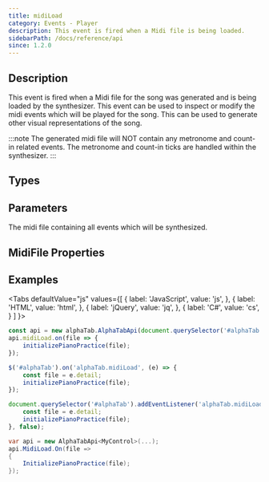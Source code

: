 ```yaml
---
title: midiLoad
category: Events - Player
description: This event is fired when a Midi file is being loaded.
sidebarPath: /docs/reference/api
since: 1.2.0
---
```


<SinceBadge since="1.2.0" />


## Description
This event is fired when a Midi file for the song was generated and is being loaded
by the synthesizer. This event can be used to inspect or modify the midi events 
which will be played for the song. This can be used to generate other visual representations
of the song.

:::note
The generated midi file will NOT contain any metronome and count-in related events. The metronome and
count-in ticks are handled within the synthesizer. 
:::

<EventDescription metadata={metadata} />

## Types

<TypeTable>
    <TypeRow type="js" name="function(midiFile)" />    
    <TypeRow type="net" name="Action<MidiFile>" />    
</TypeTable>

## Parameters
<ParameterTable>
    <ParameterRow platform="all" name="midiFile" type="alphaTab.midi.MidiFile">
        The midi file containing all events which will be synthesized. 
    </ParameterRow>
</ParameterTable>

## MidiFile Properties



## Examples

<Tabs
  defaultValue="js"
  values={[
    { label: 'JavaScript', value: 'js', },
    { label: 'HTML', value: 'html', },
    { label: 'jQuery', value: 'jq', },
    { label: 'C#', value: 'cs', }
  ]
}>
<TabItem value="js">

```js
const api = new alphaTab.AlphaTabApi(document.querySelector('#alphaTab'));
api.midiLoad.on(file => {
    initializePianoPractice(file);
});
```

</TabItem>
<TabItem value="jq">

```js
$('#alphaTab').on('alphaTab.midiLoad', (e) => {
    const file = e.detail;
    initializePianoPractice(file);
});
```

</TabItem>
<TabItem value="html">

```js
document.querySelector('#alphaTab').addEventListener('alphaTab.midiLoad', e => {
    const file = e.detail;
    initializePianoPractice(file);
}, false);
```

</TabItem>
<TabItem value="cs">

```cs
var api = new AlphaTabApi<MyControl>(...);
api.MidiLoad.On(file => 
{
    InitializePianoPractice(file);
});
```

</TabItem>
</Tabs>